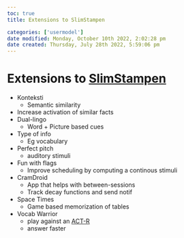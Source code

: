 ```yaml
---
toc: true
title: Extensions to SlimStampen

categories: ['usermodel']
date modified: Monday, October 10th 2022, 2:02:28 pm
date created: Thursday, July 28th 2022, 5:59:06 pm
---
```


# Extensions to [SlimStampen](SlimStampen.qmd)
- Konteksti
	- Semantic similarity
- Increase activation of similar facts
- Dual-lingo
	- Word + Picture based cues
- Type of info
	- Eg vocabulary
- Perfect pitch
	- auditory stimuli
- Fun with flags
	- Improve scheduling by computing a continous stimuli
- CramDroid
	- App that helps with between-sessions
	- Track decay functions and send notif
- Space Times
	- Game based memorization of tables
- Vocab Warrior
	- play against an [ACT-R](ACT-R.qmd)
	- answer faster



